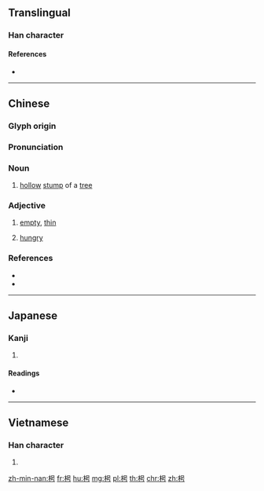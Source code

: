 ==Translingual==

===Han character===
{{Han char|rn=75|rad=木|as=05|sn=9|four=46927|canj=DRMS|ids=⿰木号}}

====References====
* {{Han ref|kx=0517.090|dkj=14585|dj=0905.050|hdz=21182.020|uh=67B5|ud=26549|bh=CF4A|bd=53066}}

----

==Chinese==
{{zh-forms}}

===Glyph origin===
{{Han etym}}

===Pronunciation===
{{zh-pron
|m=xiāo
|c=hiu1
|mn=iau
|h=pfs=iâu
|mc=y
|oc=y
|ma=
|cat=n,a
}}

===Noun===
{{zh-noun}}

# [[hollow]] [[stump]] of a [[tree]]

===Adjective===
{{zh-adj}}

# [[empty]], [[thin]]
# {{lb|zh|chiefly|Min Nan|and|Hakka}} [[hungry]]

===References===
*{{thcwd|5078}}
*{{thcwda|265}}
----

==Japanese==

===Kanji===
{{ja-kanji|grade=|rs=木05}}

# {{defn|lang=ja|sort=木05}}

====Readings====
* {{ja-readings|on=[[きょう]] (kyō)|kun=[[うつろ]] (utsuro)}}

----

==Vietnamese==

===Han character===
{{vi-readings|rs=木05|hanviet=hèo}}

# {{defn|lang=vi|sort=木05}}

[[zh-min-nan:枵]]
[[fr:枵]]
[[hu:枵]]
[[mg:枵]]
[[pl:枵]]
[[th:枵]]
[[chr:枵]]
[[zh:枵]]